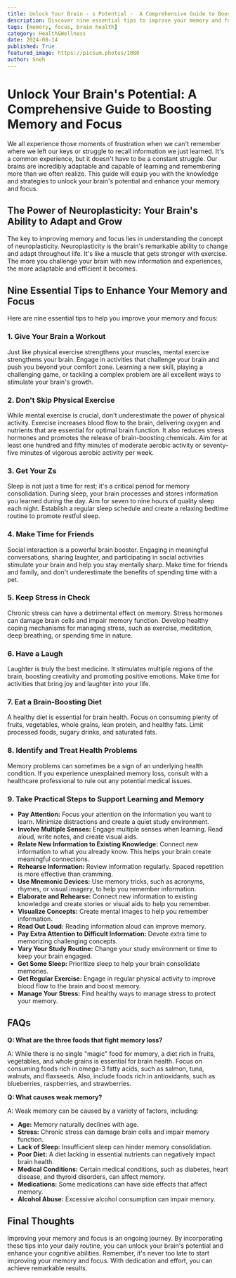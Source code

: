 ```yaml
---
title: Unlock Your Brain - s Potential -  A Comprehensive Guide to Boosting Memory and Focus
description: Discover nine essential tips to improve your memory and focus, including the power of neuroplasticity, the importance of physical exercise and sleep, the benefits of social interaction, stress management, and a brain-boosting diet. Learn how to use mnemonic devices, practice spaced repetition, and visualize concepts to enhance your memory.
tags: [memory, focus, brain health]
category: Health&Wellness
date: 2024-08-14
published: True
featured_image: https://picsum.photos/1080
author: Sneh
---
```


#  Unlock Your Brain's Potential: A Comprehensive Guide to Boosting Memory and Focus

We all experience those moments of frustration when we can't remember where we left our keys or struggle to recall information we just learned.  It's a common experience, but it doesn't have to be a constant struggle.  Our brains are incredibly adaptable and capable of learning and remembering more than we often realize.  This guide will equip you with the knowledge and strategies to unlock your brain's potential and enhance your memory and focus.

##  The Power of Neuroplasticity: Your Brain's Ability to Adapt and Grow

The key to improving memory and focus lies in understanding the concept of neuroplasticity.  Neuroplasticity is the brain's remarkable ability to change and adapt throughout life.  It's like a muscle that gets stronger with exercise.  The more you challenge your brain with new information and experiences, the more adaptable and efficient it becomes.

##  Nine Essential Tips to Enhance Your Memory and Focus

Here are nine essential tips to help you improve your memory and focus:

###  1. Give Your Brain a Workout

Just like physical exercise strengthens your muscles, mental exercise strengthens your brain.  Engage in activities that challenge your brain and push you beyond your comfort zone.  Learning a new skill, playing a challenging game, or tackling a complex problem are all excellent ways to stimulate your brain's growth.

###  2. Don't Skip Physical Exercise

While mental exercise is crucial, don't underestimate the power of physical activity.  Exercise increases blood flow to the brain, delivering oxygen and nutrients that are essential for optimal brain function.  It also reduces stress hormones and promotes the release of brain-boosting chemicals.  Aim for at least one hundred and fifty minutes of moderate aerobic activity or seventy-five minutes of vigorous aerobic activity per week.

###  3. Get Your Zs

Sleep is not just a time for rest; it's a critical period for memory consolidation.  During sleep, your brain processes and stores information you learned during the day.  Aim for seven to nine hours of quality sleep each night.  Establish a regular sleep schedule and create a relaxing bedtime routine to promote restful sleep.

###  4. Make Time for Friends

Social interaction is a powerful brain booster.  Engaging in meaningful conversations, sharing laughter, and participating in social activities stimulate your brain and help you stay mentally sharp.  Make time for friends and family, and don't underestimate the benefits of spending time with a pet.

###  5. Keep Stress in Check

Chronic stress can have a detrimental effect on memory.  Stress hormones can damage brain cells and impair memory function.  Develop healthy coping mechanisms for managing stress, such as exercise, meditation, deep breathing, or spending time in nature.

###  6. Have a Laugh

Laughter is truly the best medicine.  It stimulates multiple regions of the brain, boosting creativity and promoting positive emotions.  Make time for activities that bring joy and laughter into your life.

###  7. Eat a Brain-Boosting Diet

A healthy diet is essential for brain health.  Focus on consuming plenty of fruits, vegetables, whole grains, lean protein, and healthy fats.  Limit processed foods, sugary drinks, and saturated fats.

###  8. Identify and Treat Health Problems

Memory problems can sometimes be a sign of an underlying health condition.  If you experience unexplained memory loss, consult with a healthcare professional to rule out any potential medical issues.

###  9. Take Practical Steps to Support Learning and Memory

* **Pay Attention:**  Focus your attention on the information you want to learn.  Minimize distractions and create a quiet study environment.
* **Involve Multiple Senses:**  Engage multiple senses when learning.  Read aloud, write notes, and create visual aids.
* **Relate New Information to Existing Knowledge:**  Connect new information to what you already know.  This helps your brain create meaningful connections.
* **Rehearse Information:**  Review information regularly.  Spaced repetition is more effective than cramming.
* **Use Mnemonic Devices:**  Use memory tricks, such as acronyms, rhymes, or visual imagery, to help you remember information.
* **Elaborate and Rehearse:**  Connect new information to existing knowledge and create stories or visual aids to help you remember.
* **Visualize Concepts:**  Create mental images to help you remember information.
* **Read Out Loud:**  Reading information aloud can improve memory.
* **Pay Extra Attention to Difficult Information:**  Devote extra time to memorizing challenging concepts.
* **Vary Your Study Routine:**  Change your study environment or time to keep your brain engaged.
* **Get Some Sleep:**  Prioritize sleep to help your brain consolidate memories.
* **Get Regular Exercise:**  Engage in regular physical activity to improve blood flow to the brain and boost memory.
* **Manage Your Stress:**  Find healthy ways to manage stress to protect your memory.

##  FAQs

**Q: What are the three foods that fight memory loss?**

A:  While there is no single "magic" food for memory, a diet rich in fruits, vegetables, and whole grains is essential for brain health.  Focus on consuming foods rich in omega-3 fatty acids, such as salmon, tuna, walnuts, and flaxseeds.  Also, include foods rich in antioxidants, such as blueberries, raspberries, and strawberries.

**Q: What causes weak memory?**

A:  Weak memory can be caused by a variety of factors, including:

* **Age:**  Memory naturally declines with age.
* **Stress:**  Chronic stress can damage brain cells and impair memory function.
* **Lack of Sleep:**  Insufficient sleep can hinder memory consolidation.
* **Poor Diet:**  A diet lacking in essential nutrients can negatively impact brain health.
* **Medical Conditions:**  Certain medical conditions, such as diabetes, heart disease, and thyroid disorders, can affect memory.
* **Medications:**  Some medications can have side effects that affect memory.
* **Alcohol Abuse:**  Excessive alcohol consumption can impair memory.

##  Final Thoughts

Improving your memory and focus is an ongoing journey.  By incorporating these tips into your daily routine, you can unlock your brain's potential and enhance your cognitive abilities.  Remember, it's never too late to start improving your memory and focus.  With dedication and effort, you can achieve remarkable results.
